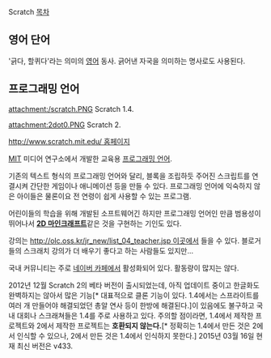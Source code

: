 Scratch
[[목차]] 

== 영어 단어 == 
'긁다, 할퀴다'라는 의미의 [[영어]] 동사. 긁어낸 자국을 의미하는 명사로도 사용된다.

== 프로그래밍 언어 ==
attachment:/scratch.PNG
Scratch 1.4.

attachment:2dot0.PNG
Scratch 2.

[[http://www.scratch.mit.edu/ 홈페이지]]

[[MIT]] 미디어 연구소에서 개발한 교육용 [[프로그래밍 언어]].

기존의 텍스트 형식의 프로그래밍 언어와 달리, 블록을 조립하듯 주어진 스크립트를 연결시켜 간단한 게임이나 애니메이션 등을 만들 수 있다. 프로그래밍 언어에 익숙하지 않은 아이들은 물론이요 전 연령이 쉽게 사용할 수 있는 프로그램.

어린이들의 학습을 위해 개발된 소프트웨어긴 하지만 프로그래밍 언어인 만큼 범용성이 뛰어나서 [http://scratch.mit.edu/projects/10128407/ '''2D 마인크래프트''']같은 것을 구현하는 기인도 있다.

강의는 [[http://olc.oss.kr/jr_new/list_04_teacher.jsp 이곳에서]] 들을 수 있다. 블로거들의 스크래치 강의가 더 배우기 좋다고 하는 사람들도 있지만...

국내 커뮤니티는 주로 [[네이버 카페]]에서 활성화되어 있다. 활동량이 많지는 않다.

2012년 12월 Scratch 2의 베타 버전이 출시되었는데, 아직 업데이트 중이고 한글화도 완벽하지는 않아서 많은 기능[* 대표적으로 클론 기능이 있다. 1.4에서는 스프라이트를 여러 개 만들어야 해결되었던 총알 연사 등이 한방에 해결된다.]이 있음에도 불구하고 국내 대회나 스크래쳐들은 1.4를 주로 사용하고 있다.
주의할 점이라면, 1.4에서 제작한 프로젝트와 2에서 제작한 프로젝트는 '''호환되지 않는다.'''[* 정확히는 1.4에서 만든 것은 2에서 인식할 수 있으나, 2에서 만든 것은 1.4에서 인식하지 못한다.]
2015년 03월 16일 현재 최신 버전은 v433.
